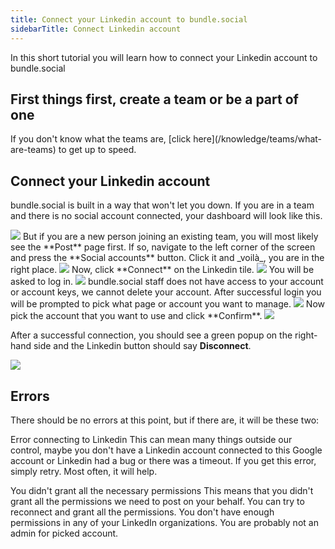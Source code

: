 ```yaml
---
title: Connect your Linkedin account to bundle.social
sidebarTitle: Connect Linkedin account
---
```


In this short tutorial you will learn how to connect your Linkedin account to bundle.social

<h2>First things first, create a team or be a part of one</h2>
If you don't know what the teams are, [click here](/knowledge/teams/what-are-teams)
to get up to speed.

## Connect your Linkedin account

bundle.social is built in a way that won't let you down. If you are in a team and
there is no social account connected, your dashboard will look like this.

<Frame type='glass'>
  <img src='/images/knowledge/social-accounts/youtube/001_youtube.png' />
</Frame>
But if you are a new person joining an existing team, you will most likely see the
**Post** page first. If so, navigate to the left corner of the screen and press the
**Social accounts** button. Click it and _voilà_, you are in the right place.
<Frame type='glass'>
  <img src='/images/knowledge/social-accounts/youtube/002_youtube.png' />
</Frame>
Now, click **Connect** on the Linkedin tile.
<Frame type='glass'>
  <img src='/images/knowledge/social-accounts/linkedin/001_linkedin.png' />
</Frame>
You will be asked to log in.
<Frame type='glass'>
  <img src='/images/knowledge/social-accounts/linkedin/002_linkedin.png' />
</Frame>
<Note>
  bundle.social staff does not have access to your account or account keys, we
  cannot delete your account.
</Note>
After successful login you will be prompted to pick what page or account you
want to manage.
<Frame type='glass'>
  <img src='/images/knowledge/social-accounts/linkedin/003_linkedin.png' />
</Frame>
Now pick the account that you want to use and click **Confirm**.
<Frame type='glass'>
  <img src='/images/knowledge/social-accounts/linkedin/004_linkedin.png' />
</Frame>

After a successful connection, you should see a green popup on the right-hand
side and the Linkedin button should say **Disconnect**.

<Frame type='glass'>
  <img src='/images/knowledge/social-accounts/linkedin/005_linkedin.png' />
</Frame>

## Errors

There should be no errors at this point, but if there are, it will be these two:

<Warning>Error connecting to Linkedin</Warning>
This can mean many things outside our control, maybe you don't have a Linkedin account
connected to this Google account or Linkedin had a bug or there was a timeout. If
you get this error, simply retry. Most often, it will help.

<Warning>
  You didn't grant all the necessary permissions
</Warning>
This means that you didn't grant all the permissions we need to post on your behalf. You can try to reconnect and grant all the permissions.

<Warning>
  You don't have enough permissions in any of your LinkedIn organizations.
</Warning>
You are probably not an admin for picked account.
